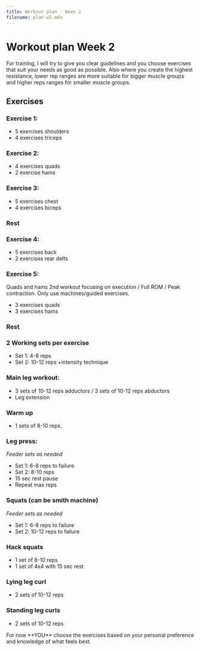 ```yaml
---
title: Workout plan - Week 2
filename: plan-w2.mdx
---
```


# Workout plan Week 2

<Important>
  For training, I will try to give you clear guidelines and you choose exercises
  that suit your needs as good as possible. Also where you create the highest
  resistance, lower rep ranges are more suitable for bigger muscle groups and
  higher reps ranges for smaller muscle groups.
</Important>

## Exercises

### Exercise 1:

- 5 exercises shoulders
- 4 exercises triceps

### Exercise 2:

- 4 exercises quads
- 2 exercise hams

### Exercise 3:

- 5 exercises chest
- 4 exercises biceps

### Rest

### Exercise 4:

- 5 exercises back
- 2 exercises rear delts

### Exercise 5:

Quads and hams 2nd workout focusing on execution / Full ROM / Peak contraction. Only use machines/guided exercises.

- 3 exercises quads
- 3 exercises hams

### Rest

### 2 Working sets per exercise

- Set 1: 4-8 reps
- Set 2: 10-12 reps +intensity technique

### Main leg workout:

- 3 sets of 10-12 reps adductors / 3 sets of 10-12 reps abductors
- Leg extension

### Warm up

- 1 sets of 8-10 reps.

### Leg press:

_Feeder sets as needed_

- Set 1: 6-8 reps to failure
- Set 2: 8-10 reps
- 15 sec rest pause
- Repeat max reps

### Squats (can be smith machine)

_Feeder sets as needed_

- Set 1: 6-8 reps to failure
- Set 2: 10-12 reps to failure

### Hack squats

- 1 set of 8-10 reps
- 1 set of 4x4 with 15 sec rest

### Lying leg curl

- 2 sets of 10-12 reps

### Standing leg curls

- 2 sets of 10-12 reps

<Important>
  For now **YOU** choose the exercises based on your personal preference and
  knowledge of what feels best.
</Important>
